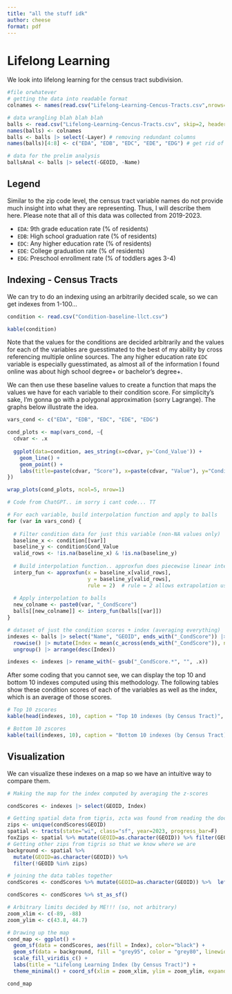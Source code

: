 ```yaml
---
title: "all the stuff idk"
author: cheese
format: pdf
---
```


# Lifelong Learning

We look into lifelong learning for the census tract subdivision.

```r
#file orwhatever
# getting the data into readable format
colnames <- names(read.csv("Lifelong-Learning-Cencus-Tracts.csv",nrows=0))

# data wrangling blah blah blah
balls <- read.csv("Lifelong-Learning-Cencus-Tracts.csv", skip=2, header=FALSE)
names(balls) <- colnames
balls <- balls |> select(-Layer) # removing redundant columns
names(balls)[4:8] <- c("EDA", "EDB", "EDC", "EDE", "EDG") # get rid of the stupid date things since they're all the same (see below)

# data for the prelim analysis
ballsAnal <- balls |> select(-GEOID, -Name)
```

## Legend

Similar to the zip code level, the census tract variable names do not provide much insight into what they are representing. Thus, I will describe them here. Please note that all of this data was collected from 2019-2023.

-   `EDA`: 9th grade education rate (% of residents)
-   `EDB`: High school graduation rate (% of residents)
-   `EDC`: Any higher education rate (% of residents)
-   `EDE`: College graduation rate (% of residents)
-   `EDG`: Preschool enrollment rate (% of toddlers ages 3-4)

## Indexing - Census Tracts

We can try to do an indexing using an arbitrarily decided scale, so we can get indexes from 1-100...

```r
condition <- read.csv("Condition-baseline-llct.csv")

kable(condition)
```

Note that the values for the conditions are decided arbitrarily and the values for each of the variables are guesstimated to the best of my ability by cross referencing multiple online sources. The any higher education rate `EDC` variable is especially guesstimated, as almost all of the information I found online was about high school degree+ or bachelor's degree+.

We can then use these baseline values to create a function that maps the values we have for each variable to their condition score. For simplicity's sake, I'm gonna go with a polygonal approximation (sorry Lagrange). The graphs below illustrate the idea.

```r
vars_cond <- c("EDA", "EDB", "EDC", "EDE", "EDG")

cond_plots <- map(vars_cond, ~{
  cdvar <- .x
  
  ggplot(data=condition, aes_string(x=cdvar, y='Cond_Value')) +
    geom_line() +
    geom_point() +
    labs(title=paste(cdvar, "Score"), x=paste(cdvar, "Value"), y="Condition Score") + scale_x_continuous(limits = c(0,NA))
})

wrap_plots(cond_plots, ncol=5, nrow=1)
```

```r
# Code from ChatGPT.. im sorry i cant code... TT

# For each variable, build interpolation function and apply to balls
for (var in vars_cond) {
  
  # Filter condition data for just this variable (non-NA values only)
  baseline_x <- condition[[var]]
  baseline_y <- condition$Cond_Value
  valid_rows <- !is.na(baseline_x) & !is.na(baseline_y)
  
  # Build interpolation function.. approxfun does piecewise linear interpolating
  interp_fun <- approxfun(x = baseline_x[valid_rows], 
                          y = baseline_y[valid_rows], 
                          rule = 2)  # rule = 2 allows extrapolation using nearest value; we need this because some of the values fall below the terrible part, meaning they have a score of 0 (won't show up as na)
  
  # Apply interpolation to balls
  new_colname <- paste0(var, "_CondScore")
  balls[[new_colname]] <- interp_fun(balls[[var]])
}
```

```r
# dataset of just the condition scores + index (averaging everything)
indexes <- balls |> select("Name", "GEOID", ends_with("_CondScore")) |> 
  rowwise() |> mutate(Index = mean(c_across(ends_with("_CondScore")), na.rm = TRUE)) |>
  ungroup() |> arrange(desc(Index))

indexes <- indexes |> rename_with(~ gsub("_CondScore.*", "", .x))
```

After some coding that you cannot see, we can display the top 10 and bottom 10 indexes computed using this methodology. The following tables show these condition scores of each of the variables as well as the index, which is an average of those scores.

```r
# Top 10 zscores
kable(head(indexes, 10), caption = "Top 10 indexes (by Census Tract)", digits=3)
```

```r
# Bottom 10 zscores
kable(tail(indexes, 10), caption = "Bottom 10 indexes (by Census Tract)", digits=3)
```

## Visualization

We can visualize these indexes on a map so we have an intuitive way to compare them.

```r
# Making the map for the index computed by averaging the z-scores

condScores <- indexes |> select(GEOID, Index)

# Getting spatial data from tigris, zcta was found from reading the documentation
zips <- unique(condScores$GEOID)
spatial <- tracts(state="wi", class="sf", year=2023, progress_bar=F)
foxZips <- spatial %>% mutate(GEOID=as.character(GEOID)) %>% filter(GEOID %in% zips)
# Getting other zips from tigris so that we know where we are
background <- spatial %>%
  mutate(GEOID=as.character(GEOID)) %>%
  filter(!GEOID %in% zips)

# joining the data tables together
condScores <- condScores %>% mutate(GEOID=as.character(GEOID)) %>%  left_join(foxZips, by=c("GEOID"="GEOID"))

condScores <- condScores %>% st_as_sf()

# Arbitrary limits decided by ME!!! (so, not arbitrary)
zoom_xlim <- c(-89, -88)
zoom_ylim <- c(43.8, 44.7)

# Drawing up the map
cond_map <- ggplot() +
  geom_sf(data = condScores, aes(fill = Index), color="black") +
  geom_sf(data = background, fill = "grey95", color = "grey80", linewidth = 0.1) +
  scale_fill_viridis_c() + 
  labs(title = "Lifelong Learning Index (by Census Tract)") +
  theme_minimal() + coord_sf(xlim = zoom_xlim, ylim = zoom_ylim, expand = FALSE)

cond_map
```